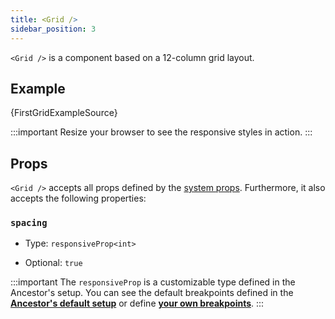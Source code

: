 ```yaml
---
title: <Grid /> 
sidebar_position: 3
---
```



`<Grid />` is a component based on a 12-column grid layout.

## Example

<CodeBlock className='language-rescript'> {FirstGridExampleSource}</CodeBlock>

:::important
Resize your browser to see the responsive styles in action.
:::

<Wrapper>
  <FirstGridExample />
</Wrapper>

## Props

`<Grid />` accepts all props defined by the [system props](/docs/system-props).
Furthermore, it also accepts the following properties:

### `spacing`

- Type: `responsiveProp<int>`

- Optional: `true`

:::important
 The `responsiveProp` is a customizable type defined in the Ancestor's setup.
 You can see the default breakpoints defined in the **[Ancestor's default setup](/docs/customization#default-breakpoints)** or define **[your own breakpoints](/docs/customization#custom-breakpoints)**.
:::
